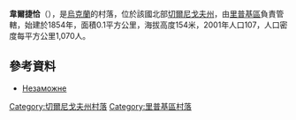 {{coord|51|35|30|N|30|50|19|E|scale:100000|display=title}}

'''韋爾捷恰'''（{{lang-uk|Вертеча}}），是[[烏克蘭|烏克蘭]]的村落，位於該國北部[[切爾尼戈夫州|切爾尼戈夫州]]，由[[里普基區|里普基區]]負責管轄，始建於1854年，面積0.1平方公里，海拔高度154米，2001年人口107，人口密度每平方公里1,070人。

==參考資料==
* [http://w1.c1.rada.gov.ua/pls/z7502/A005?rdat1=15.03.2014&rf7571=41078 Незаможне]{{dead link|date=2018年5月 |bot=InternetArchiveBot |fix-attempted=yes }}

[[Category:切爾尼戈夫州村落|Category:切爾尼戈夫州村落]]
[[Category:里普基區村落|Category:里普基區村落]]


{{Chernihiv-geo-stub}}